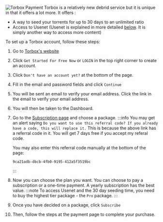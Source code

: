 ![Torbox Payment](/img/stremio/torbox_payment.png)
Torbox is a relatively new debrid service but it is unique in that it offers a lot more.
It offers :

- A way to seed your torrents for up to 30 days to an unlimited ratio
- Access to Usenet (Usenet is explained in more detailed [below](/stremio/setup#usenet). It is simply another way to access more content)

To set up a Torbox account, follow these steps:

1. Go to [Torbox's website](https://torbox.app/)
2. Click `Get Started For Free Now` or `LOGIN` in the top right corner to create an account.
3. Click `Don't have an account yet?` at the bottom of the page.
4. Fill in the email and password fields and click `Continue`
5. You will be sent an email to verify your email address. Click the link in the email to verify your email address.
6. You will then be taken to the Dashboard.
7. Go to the [Subscription page](https://torbox.app/subscription?referral=9ca21adb-dbcb-4fb0-9195-412a5f3519bc) and choose a package.
   :::info
   You may get an alert saying `Do you want to use this referral code? If you already have a code, this will replace it.`
   This is because the above link has a referral code in it. You will get 7 days free if you accept my referal code.

   You may also enter this referral code manually at the bottom of the page:

   ```
   9ca21adb-dbcb-4fb0-9195-412a5f3519bc
   ```

   :::

8. Now you can choose the plan you want. You can choose to pay a subscription or a one-time payment. A yearly subscription has the best value.
   :::note
   To access Usenet and the 30 day seeding time, you need to buy the highest tier package - the `Pro` package.
   :::
9. Once you have decided on a package, click `Subscribe`
10. Then, follow the steps at the payment page to complete your purchase.
